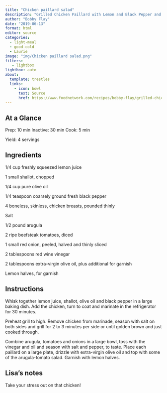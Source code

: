 ```yaml
---
title: "Chicken paillard salad"
description: "Grilled Chicken Paillard with Lemon and Black Pepper and Arugula-Tomato Salad"
author: "Bobby Flay"
date: "2019-06-13"
format: html
editor: source
categories:
  - light-meal
  - good-cold
  - Laurie
image: "img/Chicken paillard salad.png"
filters:
   - lightbox
lightbox: auto
about:
  template: trestles
  links:
    - icon: bowl
      text: Source
      href: https://www.foodnetwork.com/recipes/bobby-flay/grilled-chicken-paillard-with-lemon-and-black-pepper-and-arugula-tomato-salad-recipe-1952314
---
```


## At a Glance

Prep: 10 min
Inactive: 30 min
Cook: 5 min

Yield: 4 servings

## Ingredients

1/4 cup freshly squeezed lemon juice

1 small shallot, chopped

1/4 cup pure olive oil

1/4 teaspoon coarsely ground fresh black pepper

4 boneless, skinless, chicken breasts, pounded thinly

Salt

1/2 pound arugula

2 ripe beefsteak tomatoes, diced

1 small red onion, peeled, halved and thinly sliced

2 tablespoons red wine vinegar

2 tablespoons extra-virgin olive oil, plus additional for garnish

Lemon halves, for garnish


## Instructions

Whisk together lemon juice, shallot, olive oil and black pepper in a large baking dish. Add the chicken, turn to coat and marinate in the refrigerator for 30 minutes.

Preheat grill to high. Remove chicken from marinade, season with salt on both sides and grill for 2 to 3 minutes per side or until golden brown and just cooked through.

Combine arugula, tomatoes and onions in a large bowl, toss with the vinegar and oil and season with salt and pepper, to taste. Place each paillard on a large plate, drizzle with extra-virgin olive oil and top with some of the arugula-tomato salad. Garnish with lemon halves.


## Lisa's notes

Take your stress out on that chicken! 
